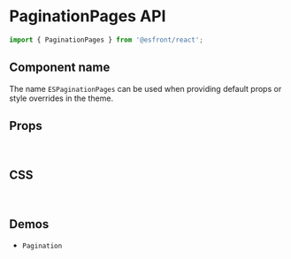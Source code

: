 
<Meta title="Components API/PaginationPages" />

# PaginationPages API

```js
import { PaginationPages } from '@esfront/react';
```

## Component name

The name `ESPaginationPages` can be used when providing default props or style overrides in the theme.

## Props

<TableInterface variant="props" name="PaginationPagesProps" />

<br />

## CSS

<TableInterface variant="css" name="PaginationPagesClasses" />

<br />

## Demos

<ul>
  <li>
    <LinkTo kind="components-pagination" story="demo">
      <code>Pagination</code>
    </LinkTo>
  </li>
</ul>
